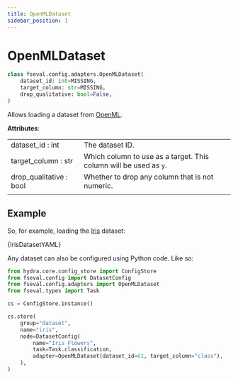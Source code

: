 ```yaml
---
title: OpenMLDataset
sidebar_position: 1
---
```


# OpenMLDataset

<!-- Docusaurus -->

<!-- fseval YAML configs -->


```python
class fseval.config.adapters.OpenMLDataset(
    dataset_id: int=MISSING,
    target_column: str=MISSING,
    drop_qualitative: bool=False,
)
```

Allows loading a dataset from [OpenML](https://www.openml.org/).

**Attributes**:

| | |
|---|---|
| dataset_id : int | The dataset ID. |
| target_column : str | Which column to use as a target. This column will be used as `y`. |
| drop_qualitative : bool | Whether to drop any column that is not numeric. |
| | |


## Example

So, for example, loading the [Iris](https://www.openml.org/d/61) dataset:

<Tabs groupId="config-representation">
<TabItem value="yaml" label="YAML" default>

<CodeBlock className="language-yaml" title="conf/dataset/iris.yaml">{IrisDatasetYAML}</CodeBlock>


</TabItem>
<TabItem value="structured" label="Structured Config">

Any dataset can also be configured using Python code. Like so:

```python
from hydra.core.config_store import ConfigStore
from fseval.config import DatasetConfig
from fseval.config.adapters import OpenMLDataset
from fseval.types import Task

cs = ConfigStore.instance()

cs.store(
    group="dataset",
    name="iris",
    node=DatasetConfig(
        name="Iris Flowers",
        task=Task.classification,
        adapter=OpenMLDataset(dataset_id=61, target_column="class"),
    ),
)
```

</TabItem>
</Tabs>
